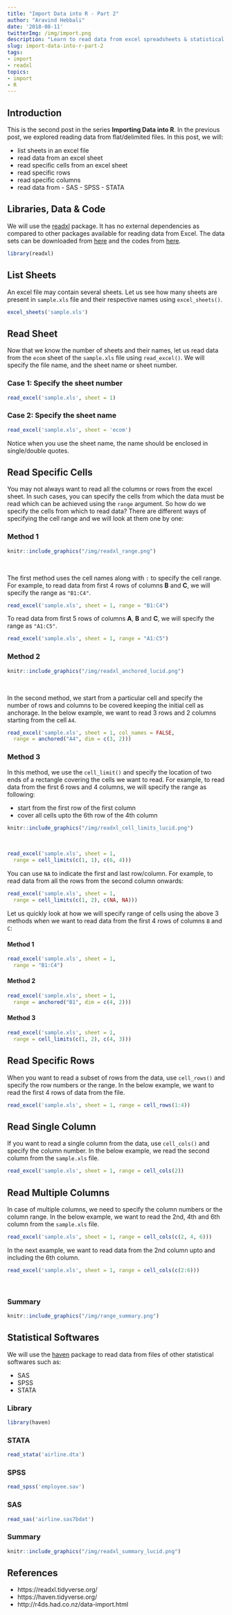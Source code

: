 ```yaml
---
title: "Import Data into R - Part 2"
author: "Aravind Hebbali"
date: '2018-08-11'
twitterImg: /img/import.png
description: "Learn to read data from excel spreadsheets & statistical softwares into R."
slug: import-data-into-r-part-2
tags:
- import
- readxl
topics:
- import
- R
---
```


## Introduction

This is the second post in the series **Importing Data into R**. In the 
previous post, we explored reading data from flat/delimited files. In this 
post, we will:

- list sheets in an excel file
- read data from an excel sheet
- read specific cells from an excel sheet
- read specific rows
- read specific columns
- read data from
		- SAS 
		- SPSS
		- STATA

## Libraries, Data & Code

We will use the [readxl](http://readr.tidyverse.org/index.html) package. It has 
no external dependencies as compared to other packages available for reading 
data from Excel. The data sets can be downloaded from 
[here](https://github.com/rsquaredacademy/datasets) and the codes from 
[here](https://gist.github.com/aravindhebbali/65dc2af57b8eda098f2b878095c5aaa4).

```r
library(readxl)
```

## List Sheets

An excel file may contain several sheets. Let us see how many sheets are 
present in `sample.xls` file and their respective names using `excel_sheets()`.

```r
excel_sheets('sample.xls')
```

## Read Sheet

Now that we know the number of sheets and their names, let us read data from 
the `ecom` sheet of the `sample.xls` file using `read_excel()`. We will specify
the file name, and the sheet name or sheet number. 

### Case 1: Specify the sheet number

```r
read_excel('sample.xls', sheet = 1)
```

### Case 2: Specify the sheet name

```r
read_excel('sample.xls', sheet = 'ecom')
```

Notice when you use the sheet name, the name should be enclosed in 
single/double quotes.

## Read Specific Cells

You may not always want to read all the columns or rows from the excel sheet.
In such cases, you can specify the cells from which the data must be read 
which can be achieved using the `range` argument. So how do we specify the 
cells from which to read data? There are different ways of specifying the 
cell range and we will look at them one by one:


### Method 1

```r
knitr::include_graphics("/img/readxl_range.png")
```

<br>

The first method uses the cell names along with `:` to specify the cell range. 
For example, to read data from first 4 rows of columns **B** and **C**, we will 
specify the range as `"B1:C4"`.

```r
read_excel('sample.xls', sheet = 1, range = "B1:C4")
```

To read data from first 5 rows of columns **A**, **B** and **C**, we will specify the range as `"A1:C5"`.

```r
read_excel('sample.xls', sheet = 1, range = "A1:C5")
```

### Method 2

```r
knitr::include_graphics("/img/readxl_anchored_lucid.png")
```

<br>

In the second method, we start from a particular cell and specify the number 
of rows and columns to be covered keeping the initial cell as anchorage. 
In the below example, we want to read 3 rows and 2 columns starting from the 
cell `A4`.

```r
read_excel('sample.xls', sheet = 1, col_names = FALSE,
  range = anchored("A4", dim = c(3, 2)))
```

### Method 3

In this method, we use the `cell_limit()` and specify the location of two ends 
of a rectangle covering the cells we want to read. For example, to read data 
from the first 6 rows and 4 columns, we will specify the range as following:

- start from the first row of the first column
- cover all cells upto the 6th row of the 4th column

```r
knitr::include_graphics("/img/readxl_cell_limits_lucid.png")
```

<br>

```r
read_excel('sample.xls', sheet = 1,
  range = cell_limits(c(1, 1), c(6, 4)))
```

You can use `NA` to indicate the first and last row/column. For example, to 
read data from all the rows from the second column onwards:

```r
read_excel('sample.xls', sheet = 1,
  range = cell_limits(c(1, 2), c(NA, NA)))
```

Let us quickly look at how we will specify range of cells using the above 3 
methods when we want to read data from the first 4 rows of columns `B` and `C`:

#### Method 1

```r
read_excel('sample.xls', sheet = 1,
  range = "B1:C4")
```

#### Method 2

```r
read_excel('sample.xls', sheet = 1,
  range = anchored("B1", dim = c(4, 2)))
```

#### Method 3

```r
read_excel('sample.xls', sheet = 1,
  range = cell_limits(c(1, 2), c(4, 3)))
```

## Read Specific Rows

When you want to read a subset of rows from the data, use `cell_rows()` and 
specify the row numbers or the range. In the below example, we want to read 
the first 4 rows of data from the file.

```r
read_excel('sample.xls', sheet = 1, range = cell_rows(1:4))
```

## Read Single Column

If you want to read a single column from the data, use `cell_cols()` and 
specify the column number. In the below example, we read the second column
from the `sample.xls` file.

```r
read_excel('sample.xls', sheet = 1, range = cell_cols(2))
```

## Read Multiple Columns

In case of multiple columns, we need to specify the column numbers or the
column range. In the below example, we want to read the 2nd, 4th and 6th column from 
the `sample.xls` file.

```r
read_excel('sample.xls', sheet = 1, range = cell_cols(c(2, 4, 6)))
```

In the next example, we want to read data from the 2nd column upto and 
including the 6th column.

```r
read_excel('sample.xls', sheet = 1, range = cell_cols(c(2:6)))
```

<br>

### Summary

```r
knitr::include_graphics("/img/range_summary.png")
```

## Statistical Softwares

We will use the [haven](https://haven.tidyverse.org) package to read data from files of other statistical softwares such as:

- SAS
- SPSS
- STATA

### Library

```r
library(haven)
```

### STATA

```r
read_stata('airline.dta')  
```

### SPSS

```r
read_spss('employee.sav')  
```

### SAS

```r
read_sas('airline.sas7bdat')
```

### Summary

```r
knitr::include_graphics("/img/readxl_summary_lucid.png")
```

## References

- https://readxl.tidyverse.org/
- https://haven.tidyverse.org/
- http://r4ds.had.co.nz/data-import.html